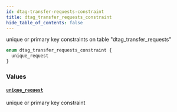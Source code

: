 ```yaml
---
id: dtag-transfer-requests-constraint
title: dtag_transfer_requests_constraint
hide_table_of_contents: false
---
```


unique or primary key constraints on table "dtag_transfer_requests"

```graphql
enum dtag_transfer_requests_constraint {
  unique_request
}
```

### Values

#### [`unique_request`](#)

unique or primary key constraint
